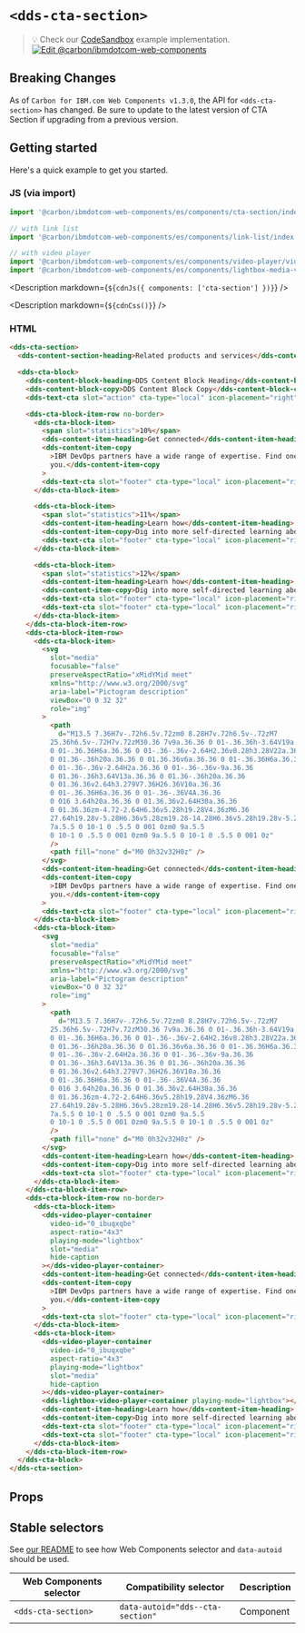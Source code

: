 




# `<dds-cta-section>`

> 💡 Check our
> [CodeSandbox](https://githubbox.com/carbon-design-system/carbon-for-ibm-dotcom/tree/v1/packages/web-components/examples/codesandbox/components/cta-section)
> example implementation.
> [![Edit @carbon/ibmdotcom-web-components](https://codesandbox.io/static/img/play-codesandbox.svg)](https://githubbox.com/carbon-design-system/carbon-for-ibm-dotcom/tree/v1/packages/web-components/examples/codesandbox/components/cta-section)

## Breaking Changes

As of `Carbon for IBM.com Web Components v1.3.0`, the API for `<dds-cta-section>` has changed. Be sure to update to the latest version of CTA Section if upgrading from a previous version.

## Getting started

Here's a quick example to get you started.

### JS (via import)

```javascript
import '@carbon/ibmdotcom-web-components/es/components/cta-section/index.js';

// with link list
import '@carbon/ibmdotcom-web-components/es/components/link-list/index.js';

// with video player
import '@carbon/ibmdotcom-web-components/es/components/video-player/video-player-container.js';
import '@carbon/ibmdotcom-web-components/es/components/lightbox-media-viewer/lightbox-video-player-container.js';
```

<Description markdown={`${cdnJs({ components: ['cta-section'] })}`} />

<Description markdown={`${cdnCss()}`} />

### HTML

```html
<dds-cta-section>
  <dds-content-section-heading>Related products and services</dds-content-section-heading>

  <dds-cta-block>
    <dds-content-block-heading>DDS Content Block Heading</dds-content-block-heading>
    <dds-content-block-copy>DDS Content Block Copy</dds-content-block-copy>
    <dds-text-cta slot="action" cta-type="local" icon-placement="right" href="example.com">Browse tutorials</dds-text-cta>

    <dds-cta-block-item-row no-border>
      <dds-cta-block-item>
        <span slot="statistics">10%</span>
        <dds-content-item-heading>Get connected</dds-content-item-heading>
        <dds-content-item-copy
          >IBM DevOps partners have a wide range of expertise. Find one to build that right solution for
          you.</dds-content-item-copy
        >
        <dds-text-cta slot="footer" cta-type="local" icon-placement="right" href="https://www.example.com">Find a partner</dds-text-cta>
      </dds-cta-block-item>

      <dds-cta-block-item>
        <span slot="statistics">11%</span>
        <dds-content-item-heading>Learn how</dds-content-item-heading>
        <dds-content-item-copy>Dig into more self-directed learning about DevOps methodologies.</dds-content-item-copy>
        <dds-text-cta slot="footer" cta-type="local" icon-placement="right" href="https://www.example.com">Browse tutorials</dds-text-cta>
      </dds-cta-block-item>

      <dds-cta-block-item>
        <span slot="statistics">12%</span>
        <dds-content-item-heading>Learn how</dds-content-item-heading>
        <dds-content-item-copy>Dig into more self-directed learning about DevOps methodologies.</dds-content-item-copy>
        <dds-text-cta slot="footer" cta-type="local" icon-placement="right" href="https://www.example.com">Browse tutorials</dds-text-cta>
        <dds-text-cta slot="footer" cta-type="local" icon-placement="right" href="https://www.example.com">Browse tutorials</dds-text-cta>
      </dds-cta-block-item>
    </dds-cta-block-item-row>
    <dds-cta-block-item-row>
      <dds-cta-block-item>
        <svg
          slot="media"
          focusable="false"
          preserveAspectRatio="xMidYMid meet"
          xmlns="http://www.w3.org/2000/svg"
          aria-label="Pictogram description"
          viewBox="0 0 32 32"
          role="img"
        >
          <path
            d="M13.5 7.36H7v-.72h6.5v.72zm0 8.28H7v.72h6.5v-.72zM7
          25.36h6.5v-.72H7v.72zM30.36 7v9a.36.36 0 01-.36.36h-3.64V19a.36.36
          0 01-.36.36H6a.36.36 0 01-.36-.36v-2.64H2.36v8.28h3.28V22a.36.36
          0 01.36-.36h20a.36.36 0 01.36.36v6a.36.36 0 01-.36.36H6a.36.36
          0 01-.36-.36v-2.64H2a.36.36 0 01-.36-.36v-9a.36.36
          0 01.36-.36h3.64V13a.36.36 0 01.36-.36h20a.36.36
          0 01.36.36v2.64h3.279V7.36H26.36V10a.36.36
          0 01-.36.36H6a.36.36 0 01-.36-.36V4A.36.36
          0 016 3.64h20a.36.36 0 01.36.36v2.64H30a.36.36
          0 01.36.36zm-4.72-2.64H6.36v5.28h19.28V4.36zM6.36
          27.64h19.28v-5.28H6.36v5.28zm19.28-14.28H6.36v5.28h19.28v-5.28zM24
          7a.5.5 0 10-1 0 .5.5 0 001 0zm0 9a.5.5
          0 10-1 0 .5.5 0 001 0zm0 9a.5.5 0 10-1 0 .5.5 0 001 0z"
          />
          <path fill="none" d="M0 0h32v32H0z" />
        </svg>
        <dds-content-item-heading>Get connected</dds-content-item-heading>
        <dds-content-item-copy
          >IBM DevOps partners have a wide range of expertise. Find one to build that right solution for
          you.</dds-content-item-copy
        >
        <dds-text-cta slot="footer" cta-type="local" icon-placement="right" href="https://www.example.com">Find a partner</dds-text-cta>
      </dds-cta-block-item>
      <dds-cta-block-item>
        <svg
          slot="media"
          focusable="false"
          preserveAspectRatio="xMidYMid meet"
          xmlns="http://www.w3.org/2000/svg"
          aria-label="Pictogram description"
          viewBox="0 0 32 32"
          role="img"
        >
          <path
            d="M13.5 7.36H7v-.72h6.5v.72zm0 8.28H7v.72h6.5v-.72zM7
          25.36h6.5v-.72H7v.72zM30.36 7v9a.36.36 0 01-.36.36h-3.64V19a.36.36
          0 01-.36.36H6a.36.36 0 01-.36-.36v-2.64H2.36v8.28h3.28V22a.36.36
          0 01.36-.36h20a.36.36 0 01.36.36v6a.36.36 0 01-.36.36H6a.36.36
          0 01-.36-.36v-2.64H2a.36.36 0 01-.36-.36v-9a.36.36
          0 01.36-.36h3.64V13a.36.36 0 01.36-.36h20a.36.36
          0 01.36.36v2.64h3.279V7.36H26.36V10a.36.36
          0 01-.36.36H6a.36.36 0 01-.36-.36V4A.36.36
          0 016 3.64h20a.36.36 0 01.36.36v2.64H30a.36.36
          0 01.36.36zm-4.72-2.64H6.36v5.28h19.28V4.36zM6.36
          27.64h19.28v-5.28H6.36v5.28zm19.28-14.28H6.36v5.28h19.28v-5.28zM24
          7a.5.5 0 10-1 0 .5.5 0 001 0zm0 9a.5.5
          0 10-1 0 .5.5 0 001 0zm0 9a.5.5 0 10-1 0 .5.5 0 001 0z"
          />
          <path fill="none" d="M0 0h32v32H0z" />
        </svg>
        <dds-content-item-heading>Learn how</dds-content-item-heading>
        <dds-content-item-copy>Dig into more self-directed learning about DevOps methodologies.</dds-content-item-copy>
        <dds-text-cta slot="footer" cta-type="local" icon-placement="right" href="example.com">Browse tutorials</dds-text-cta>
      </dds-cta-block-item>
    </dds-cta-block-item-row>
    <dds-cta-block-item-row no-border>
      <dds-cta-block-item>
        <dds-video-player-container
          video-id="0_ibuqxqbe"
          aspect-ratio="4x3"
          playing-mode="lightbox"
          slot="media"
          hide-caption
        ></dds-video-player-container>
        <dds-content-item-heading>Get connected</dds-content-item-heading>
        <dds-content-item-copy
          >IBM DevOps partners have a wide range of expertise. Find one to build that right solution for
          you.</dds-content-item-copy
        >
        <dds-text-cta slot="footer" cta-type="local" icon-placement="right" href="example.com">Find a partner</dds-text-cta>
      </dds-cta-block-item>
      <dds-cta-block-item>
        <dds-video-player-container
          video-id="0_ibuqxqbe"
          aspect-ratio="4x3"
          playing-mode="lightbox"
          slot="media"
          hide-caption
        ></dds-video-player-container>
        <dds-lightbox-video-player-container playing-mode="lightbox"></dds-lightbox-video-player-container>
        <dds-content-item-heading>Learn how</dds-content-item-heading>
        <dds-content-item-copy>Dig into more self-directed learning about DevOps methodologies.</dds-content-item-copy>
        <dds-text-cta slot="footer" cta-type="local" icon-placement="right" href="example.com">Browse tutorials</dds-text-cta>
        <dds-text-cta slot="footer" cta-type="local" icon-placement="right" href="example.com">Browse tutorials</dds-text-cta>
      </dds-cta-block-item>
    </dds-cta-block-item-row>
  </dds-cta-block>
</dds-cta-section>
```

## Props

<Props of="dds-cta-section" />
<Description markdown={markdownContents} />

## Stable selectors

See [our README](https://github.com/carbon-design-system/carbon-for-ibm-dotcom/tree/main/packages/web-components#stable-selectors-for-analytics-and-integratione2e-testing-in-web-components) to see how Web Components selector and `data-autoid` should be used.

| Web Components selector | Compatibility selector           | Description |
| ----------------------- | -------------------------------- | ----------- |
| `<dds-cta-section>`     | `data-autoid="dds--cta-section"` | Component   |

<Description markdown={contributing} />
